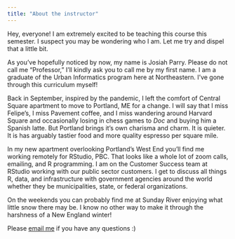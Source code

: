 ```yaml
---
title: "About the instructor"
---
```


Hey, everyone! I am extremely excited to be teaching this course this semester. I suspect you may be wondering who I am. Let me try and dispel that a little bit.

As you've hopefully noticed by now, my name is Josiah Parry. Please do not call me "Professor," I'll kindly ask you to call me by my first name. I am a graduate of the Urban Informatics program here at Northeastern. I've gone through this curriculum myself! 

Back in September, inspired by the pandemic, I left the comfort of Central Square apartment to move to Portland, ME for a change. I will say that I miss Felipe's, I miss Pavement coffee, and I miss wandering around Harvard Square and occasionally losing in chess games to _Doc_ and buying him a Spanish latte. But Portland brings it's own charisma and charm. It is quieter. It is has arguably tastier food and more quality espresso per square mile. 

In my new apartment overlooking Portland's West End you'll find me working remotely for RStudio, PBC. That looks like a whole lot of zoom calls, emailing, and R programming. I am on the Customer Success team at RStudio working with our public sector customers. I get to discuss all things R, data, and infrastructure with government agencies around the world whether they be municipalities, state, or federal organizations. 

On the weekends you can probably find me at Sunday River enjoying what little snow there may be. I know no other way to make it through the harshness of a New England winter! 

Please [email me](mailto:j.parry@northeastern.edu) if you have any questions :) 


